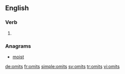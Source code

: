 ==English==

===Verb===
{{head|en}}

# {{en-third-person singular of|omit}}

===Anagrams===
* [[moist#English|moist]]

[[de:omits]]
[[fr:omits]]
[[simple:omits]]
[[sv:omits]]
[[tr:omits]]
[[vi:omits]]